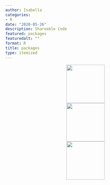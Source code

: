 ```yaml
---
author: Isabella
categories:
- R
date: "2020-05-26"
description: Shareable Code
featured: packages
featuredalt: ""
format: R
title: packages
type: itemized
---
```


<center>
<a href="https://github.com/ivelasq/wizehiver" target="_blank">![](https://image.ibb.co/hkekzT/hex_Sticker_nospot_copy.png){height=120px}</a>
</center>


<center>
<a href="https://github.com/data-edu" target="_blank">![](https://github.com/ivelasq/dataedu/blob/master/man/figures/logo.png?raw=true){height=120px}</a>
</center>


<center>
<a href="https://github.com/ivelasq/leaidr" target="_blank">![](https://github.com/ivelasq/leaidr/blob/master/man/figures/logo.png?raw=true){height=120px}</a>
</center>
